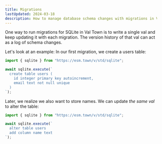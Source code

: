```yaml
---
title: Migrations
lastUpdated: 2024-03-18
description: How to manage database schema changes with migrations in Val Town SQLite
---
```


One way to run migrations for SQLite in Val Town is to write a single val and keep
updating it with each migration. The version history of that val can act as a log of schema changes.

Let's look at an example: In our first migration, we create a users table:

```ts title="Migration 1" val
import { sqlite } from "https://esm.town/v/std/sqlite";

await sqlite.execute(`
  create table users (
    id integer primary key autoincrement,
    email text not null unique
  )
`);
```

Later, we realize we also want to store names. We can update _the same val_ to alter
the table:

```ts title="Migration 2" val
import { sqlite } from "https://esm.town/v/std/sqlite";

await sqlite.execute(`
  alter table users
  add column name text
`);
```
